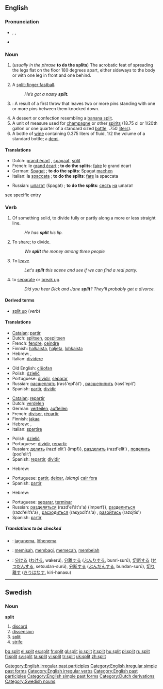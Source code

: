 {{see|Split}}
{{wikipedia|split (disambiguation)|Split}}
==English==

===Pronunciation===
*{{AHD|splĭt}}, {{IPA|/splɪt/}}, {{SAMPA|/splIt/}}
*{{audio|en-us-split.ogg|Audio (US)}}

===Noun===
{{en-noun}}

# (''usually in the phrase'' '''to do the splits''') The acrobatic feat of spreading the legs flat on the floor 180 degrees apart, either sideways to the body or with one leg in front and one behind.
# {{context|baseball|slang}} A [[split-finger fastball]].
#: ''He’s got a nasty '''split'''.''
# {{context|Bowling}}: A result of a first throw that leaves two or more pins standing with one or more pins between them knocked down.
# A dessert or confection resembling a [[banana split]].
# A unit of measure used for [[champagne]] or other [[spirit]]s (18.75 cl or 1/20th gallon or one quarter of a standard sized [[bottle]], .750 [[liter]]s).
# A bottle of [[wine]] containing 0.375 liters of fluid, 1/2 the volume of a standard bottle; a [[demi]].

====Translations====
{{trans-top|acrobatic feat}}
*Dutch: [[grand écart]] {{m}}, [[spagaat]], [[split]] {{m}}
*French: le [[grand écart]] {{m}}; '''to do the splits''': [[faire]] le grand écart
*German: [[Spagat]] {{n}}; '''to do the splits''': Spagat [[machen]]
*Italian: la [[spaccata]] {{f}}; '''to do the splits''': [[fare]] la spaccata
{{trans-mid}}
*Russian: [[шпагат]] (špagát) {{m}}; '''to do the splits''': [[сесть]] [[на]] шпагат
{{trans-bottom}}

{{trans-top|baseball pitch}}
see specific entry
{{trans-bottom}}

{{trans-top|bowling}}
{{trans-mid}}
{{trans-bottom}}

{{trans-top|sundae}}
{{trans-mid}}
{{trans-bottom}}

===Verb===
{{en-verb|splits|splitting|split}}

# {{transitive}} {{ergative}} Of something solid, to divide fully or partly along a more or less straight line.
#:''He has '''split''' his lip.''
# {{transitive}} To [[share]]; to [[divide]].
#:''We '''split''' the money among three people''
# {{slang}} To [[leave]].
#:''Let's '''split''' this scene and see if we can find a real party.''
#  to [[separate]] or [[break up]].
#:''Did you hear Dick and Jane '''split'''?  They'll probably get a divorce.''

====Derived terms====
*[[split up]] (''verb'')

====Translations====
{{trans-top|divide along a more or less straight line}}
*[[Catalan]]: [[partir]]
*Dutch: [[splitsen]], [[opsplitsen]]
*French: [[fendre]], [[ceindre]]
*Finnish: [[halkaista]], [[haljeta]], [[lohkaista]]
*Hebrew: {{he-translation|לפצל|lefatsél}}, {{he-translation|לחלק|lekhalék}}
*Italian: [[dividere]]
{{trans-mid}}
*Old English: [[cleofan|clēofan]]
*Polish: [[dzielić]]
*Portuguese: [[dividir]], [[separar]]
*Russian: [[расщеплять]] (rasš'epl'át’) {{impf}}, [[расщепипить]] (rasš'epít’) {{pf}}
*Spanish: [[partir]], [[dividir]]
{{trans-bottom}}

{{trans-top|share out}}
*[[Catalan]]: [[repartir]]
*Dutch: [[verdelen]]
*German: [[verteilen]], [[aufteilen]]
*French: [[diviser]], [[répartir]]
*Finnish: [[jakaa]]
*Hebrew: {{he-translation|להתחלק|lehitkhalék}}, {{he-translation|לחלק|lekhalék}}
*Italian: [[spartire]]
{{trans-mid}}
*Polish: [[dzielić]]
*Portuguese: [[dividir]], [[repartir]]
*Russian: [[делить]] (razd'elít’) {impf}}, [[разделить]] (razd'elít’) {{pf}}, [[поделить]] (pod'elít’) {{pf}}
*Spanish: [[repartir]], [[dividir]]
{{trans-bottom}}

{{trans-top|leave}}
*Hebrew: {{he-translation|לעזוב|la`azóv}}
{{trans-mid}}
*Portuguese: [[partir]], [[deixar]], ''(slang)'' [[cair fora]]
*Spanish: [[partir]]
{{trans-bottom}}

{{trans-top|separate}}
*Hebrew: {{he-translation|להיפרד|lehiparéd}}
{{trans-mid}}
*Portuguese: [[separar]], [[terminar]]
*Russian: [[разделяться]] (razd'el'át's'a) {imperf}}, [[разделиться]] (razd'elít’s'a) {{pf}}, [[расходиться]] (rasχodít's'a) {{impf}}, [[разойтись]] (razojtís') {{pf}}
*Spanish: [[partir]]
{{trans-bottom}}

=====Translations to be checked=====
<!--Remove this section once all of the translations below have been moved into the tables above.-->
{{checktrans}}

*{{ttbc|Estonian}}: [[jagunema]], [[lõhenema]]
*{{ttbc|Indonesian}}: [[pisah|memisah]], [[bagi|membagi]], [[pecah|memecah]], [[belah|membelah]]
*{{ttbc|Japanese}}: [[分ける]] ([[わける]], wakerú), [[分離]]する ([[ぶんり]]する, bunri-surú), [[切断]]する ([[せつだん]]する, setsudan-surú), [[分断]]する ([[ぶんだん]]する, bundan-surú), [[切り離す]] ([[きりはなす]], kiri-hanasu)

[[Category:English irregular past participles]]
[[Category:English irregular simple past forms]]
[[Category:English irregular verbs]]
[[Category:English past participles]]
[[Category:English simple past forms]]

----

==Swedish==

===Noun===
{{sv-noun|split|spliten|spliter|spliterna|splits|splitens|spliters|spliternas}}
'''split'''

# [[discord]]
# [[dissension]]
# [[split]]
# [[strife]]

[[Category:Dutch derivations]]
[[Category:Swedish nouns]]

[[bg:split]]
[[el:split]]
[[es:split]]
[[fr:split]]
[[gl:split]]
[[io:split]]
[[it:split]]
[[hu:split]]
[[pl:split]]
[[ru:split]]
[[fi:split]]
[[sv:split]]
[[ta:split]]
[[vi:split]]
[[tr:split]]
[[uk:split]]
[[zh:split]]
